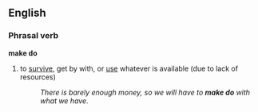 ==English==

===Phrasal verb===
'''make do'''
#{{idiom}} to [[survive]], get by with, or [[use]] whatever is available (due to lack of resources)
#:''There is barely enough money, so we will have to '''make do''' with what we have.''